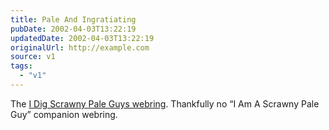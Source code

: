 ```yaml
---
title: Pale And Ingratiating
pubDate: 2002-04-03T13:22:19
updatedDate: 2002-04-03T13:22:19
originalUrl: http://example.com
source: v1
tags:
  - "v1"
---
```


The [I Dig Scrawny Pale Guys webring][1]. Thankfully no &#8220;I Am A Scrawny Pale Guy&#8221; companion webring.

[1]: http://www.rock-queen.com/spg/
